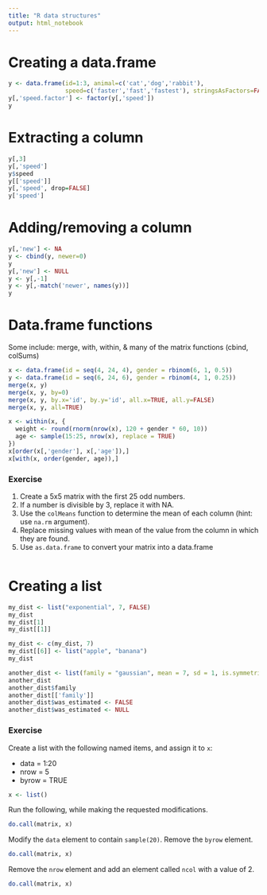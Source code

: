 ```yaml
---
title: "R data structures"
output: html_notebook
---
```


# Creating a data.frame

```r
y <- data.frame(id=1:3, animal=c('cat','dog','rabbit'), 
                speed=c('faster','fast','fastest'), stringsAsFactors=FALSE)
y[,'speed.factor'] <- factor(y[,'speed'])
y
```

# Extracting a column

```r
y[,3]
y[,'speed']
y$speed
y[['speed']]
y[,'speed', drop=FALSE]
y['speed']
```

# Adding/removing a column

```r
y[,'new'] <- NA
y <- cbind(y, newer=0)
y
y[,'new'] <- NULL
y <- y[,-1]
y <- y[,-match('newer', names(y))]
y
```

# Data.frame functions

Some include: merge, with, within, & many of the matrix functions (cbind, colSums)

```r
x <- data.frame(id = seq(4, 24, 4), gender = rbinom(6, 1, 0.5))
y <- data.frame(id = seq(6, 24, 6), gender = rbinom(4, 1, 0.25))
merge(x, y)
merge(x, y, by=0)
merge(x, y, by.x='id', by.y='id', all.x=TRUE, all.y=FALSE)
merge(x, y, all=TRUE)
```

```r
x <- within(x, {
  weight <- round(rnorm(nrow(x), 120 + gender * 60, 10))
  age <- sample(15:25, nrow(x), replace = TRUE)
})
x[order(x[,'gender'], x[,'age']),]
x[with(x, order(gender, age)),]
```

### Exercise

1. Create a 5x5 matrix with the first 25 odd numbers.
2. If a number is divisible by 3, replace it with NA.
3. Use the `colMeans` function to determine the mean of each column (hint: use `na.rm` argument).
4. Replace missing values with mean of the value from the column in which they are found.
5. Use `as.data.frame` to convert your matrix into a data.frame

```r
```

# Creating a list

```r
my_dist <- list("exponential", 7, FALSE)
my_dist
my_dist[1]
my_dist[[1]]
```

```r
my_dist <- c(my_dist, 7)
my_dist[[6]] <- list("apple", "banana")
my_dist
```

```r
another_dist <- list(family = "gaussian", mean = 7, sd = 1, is.symmetric = TRUE)
another_dist
another_dist$family
another_dist[['family']]
another_dist$was_estimated <- FALSE
another_dist$was_estimated <- NULL
```

### Exercise

Create a list with the following named items, and assign it to `x`:

* data = 1:20
* nrow = 5
* byrow = TRUE

```r
x <- list()
```

Run the following, while making the requested modifications.

```r
do.call(matrix, x)
```

Modify the `data` element to contain `sample(20)`.  Remove the `byrow` element.

```r
do.call(matrix, x)
```

Remove the `nrow` element and add an element called `ncol` with a value of 2.

```r
do.call(matrix, x)
```
